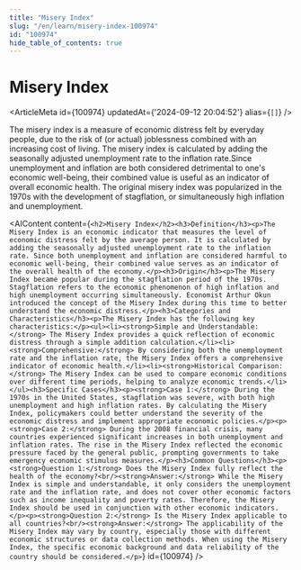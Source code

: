 ```yaml
---
title: "Misery Index"
slug: "/en/learn/misery-index-100974"
id: "100974"
hide_table_of_contents: true
---
```



# Misery Index

<ArticleMeta id={100974} updatedAt={'2024-09-12 20:04:52'} alias={`[]`} />
<div className='border-solid border-b border-t-0 my-4 border-[var(--ifm-color-gray-300)]' />

The misery index is a measure of economic distress felt by everyday people, due to the risk of (or actual) joblessness combined with an increasing cost of living. The misery index is calculated by adding the seasonally adjusted unemployment rate to the inflation rate.Since unemployment and inflation are both considered detrimental to one's economic well-being, their combined value is useful as an indicator of overall economic health. The original misery index was popularized in the 1970s with the development of stagflation, or simultaneously high inflation and unemployment.

<AIContent content={`<h2>Misery Index</h2><h3>Definition</h3><p>The Misery Index is an economic indicator that measures the level of economic distress felt by the average person. It is calculated by adding the seasonally adjusted unemployment rate to the inflation rate. Since both unemployment and inflation are considered harmful to economic well-being, their combined value serves as an indicator of the overall health of the economy.</p><h3>Origin</h3><p>The Misery Index became popular during the stagflation period of the 1970s. Stagflation refers to the economic phenomenon of high inflation and high unemployment occurring simultaneously. Economist Arthur Okun introduced the concept of the Misery Index during this time to better understand the economic distress.</p><h3>Categories and Characteristics</h3><p>The Misery Index has the following key characteristics:</p><ul><li><strong>Simple and Understandable:</strong> The Misery Index provides a quick reflection of economic distress through a simple addition calculation.</li><li><strong>Comprehensive:</strong> By considering both the unemployment rate and the inflation rate, the Misery Index offers a comprehensive indicator of economic health.</li><li><strong>Historical Comparison:</strong> The Misery Index can be used to compare economic conditions over different time periods, helping to analyze economic trends.</li></ul><h3>Specific Cases</h3><p><strong>Case 1:</strong> During the 1970s in the United States, stagflation was severe, with both high unemployment and high inflation rates. By calculating the Misery Index, policymakers could better understand the severity of the economic distress and implement appropriate economic policies.</p><p><strong>Case 2:</strong> During the 2008 financial crisis, many countries experienced significant increases in both unemployment and inflation rates. The rise in the Misery Index reflected the economic pressure faced by the general public, prompting governments to take emergency economic stimulus measures.</p><h3>Common Questions</h3><p><strong>Question 1:</strong> Does the Misery Index fully reflect the health of the economy?<br/><strong>Answer:</strong> While the Misery Index is simple and understandable, it only considers the unemployment rate and the inflation rate, and does not cover other economic factors such as income inequality and poverty rates. Therefore, the Misery Index should be used in conjunction with other economic indicators.</p><p><strong>Question 2:</strong> Is the Misery Index applicable to all countries?<br/><strong>Answer:</strong> The applicability of the Misery Index may vary by country, especially those with different economic structures or data collection methods. When using the Misery Index, the specific economic background and data reliability of the country should be considered.</p>`} id={100974} />
